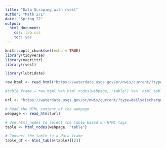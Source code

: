 ```yaml
---
title: "Data Scraping with rvest"
author: "Math 271"
date: "Spring 22"
output:
  html_document:
    css: lab.css
    toc: yes
---
```


```r
knitr::opts_chunk$set(echo = TRUE)
library(tidyverse)
library(magrittr)
library(rvest)

library(lubridate)
```


```r
raw_html <- read_html("https://waterdata.usgs.gov/or/nwis/current/?type=dailydischarge&group_key=county_cd")

```


```r
#table_frame = raw_html %>% html_nodes(webpage, "table") %>%  html_table[[2]] 


```

```r

url <- "https://waterdata.usgs.gov/or/nwis/current/?type=dailydischarge&group_key=county_cd"

# Read the HTML content of the webpage
webpage <- read_html(url)

# Use html_nodes to select the table based on HTML tags
table <- html_nodes(webpage, "table")

# Convert the table to a data frame
table_df <- html_table(table)[[2]]


```






